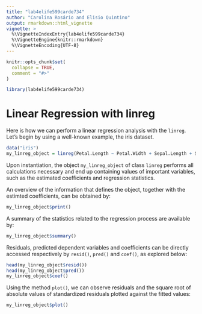 ```yaml
---
title: "lab4elife599carde734"
author: "Carolina Rosário and Elisio Quintino"
output: rmarkdown::html_vignette
vignette: >
  %\VignetteIndexEntry{lab4elife599carde734}
  %\VignetteEngine{knitr::rmarkdown}
  %\VignetteEncoding{UTF-8}
---
```


```r
knitr::opts_chunk$set(
  collapse = TRUE,
  comment = "#>"
)
```

```r
library(lab4elife599carde734)
```
# Linear Regression with linreg
Here is how we can perform a linear regression analysis with the `linreg`. Let's begin by using a well-known example, the iris dataset.
```r
data("iris")
my_linreg_object = linreg(Petal.Length ~ Petal.Width + Sepal.Length + Sepal.Width, data = iris)
```
Upon instantiation, the object `my_linreg_object` of class `linreg` performs all calculations necessary and end up containing values of important variables, such as the estimated coefficients and regression statistics.

An overview of the information that defines the object, together with the estimted coefficients, can be obtained by:
```r
my_linreg_object$print()
```
A summary of the statistics related to the regression process are available by:
```r
my_linreg_object$summary()
```
Residuals, predicted dependent variables and coefficients can be directly accessed respectively by `resid()`, `pred()` and `coef()`, as explored below:
```r
head(my_linreg_object$resid())
head(my_linreg_object$pred())
my_linreg_object$coef()
```
Using the method `plot()`, we can observe residuals and the square root of absolute values of standardized residuals plotted against the fitted values:
```r
my_linreg_object$plot()
```

